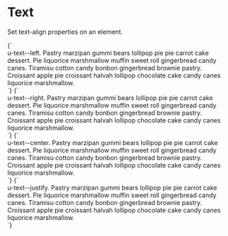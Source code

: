 
<Meta title="Utilities/Text" />

# Text

Set text-align properties on an element.

<Canvas isColumn>
  <Story name="text--left">
    {`
      <div class="u-bg--brand-2 u-padding-m">
        <div class="u-bg--background u-text--left">u-text--left. Pastry marzipan gummi bears lollipop pie pie carrot cake dessert. Pie liquorice marshmallow muffin sweet roll gingerbread candy canes. Tiramisu cotton candy bonbon gingerbread brownie pastry. Croissant apple pie croissant halvah lollipop chocolate cake candy canes liquorice marshmallow.</div>
      </div>
    `}
  </Story>
  <Story name="text--right">
    {`
      <div class="u-bg--brand-2 u-padding-m">
        <div class="u-bg--background u-text--right">u-text--right. Pastry marzipan gummi bears lollipop pie pie carrot cake dessert. Pie liquorice marshmallow muffin sweet roll gingerbread candy canes. Tiramisu cotton candy bonbon gingerbread brownie pastry. Croissant apple pie croissant halvah lollipop chocolate cake candy canes liquorice marshmallow.</div>
      </div>
    `}
  </Story>
  <Story name="text--center">
    {`
      <div class="u-bg--brand-2 u-padding-m">
        <div class="u-bg--background u-text--center">u-text--center. Pastry marzipan gummi bears lollipop pie pie carrot cake dessert. Pie liquorice marshmallow muffin sweet roll gingerbread candy canes. Tiramisu cotton candy bonbon gingerbread brownie pastry. Croissant apple pie croissant halvah lollipop chocolate cake candy canes liquorice marshmallow.</div>
      </div>
    `}
  </Story>
  <Story name="text--justify">
    {`
      <div class="u-bg--brand-2 u-padding-m">
        <div class="u-bg--background u-text--justify">u-text--justify. Pastry marzipan gummi bears lollipop pie pie carrot cake dessert. Pie liquorice marshmallow muffin sweet roll gingerbread candy canes. Tiramisu cotton candy bonbon gingerbread brownie pastry. Croissant apple pie croissant halvah lollipop chocolate cake candy canes liquorice marshmallow.</div>
      </div>
    `}
  </Story>
</Canvas>
